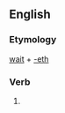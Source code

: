 ==English==

===Etymology===
[[wait]] + [[-eth]]

===Verb===
{{infl|en|verb form}}

# {{archaic third-person singular of|wait}}